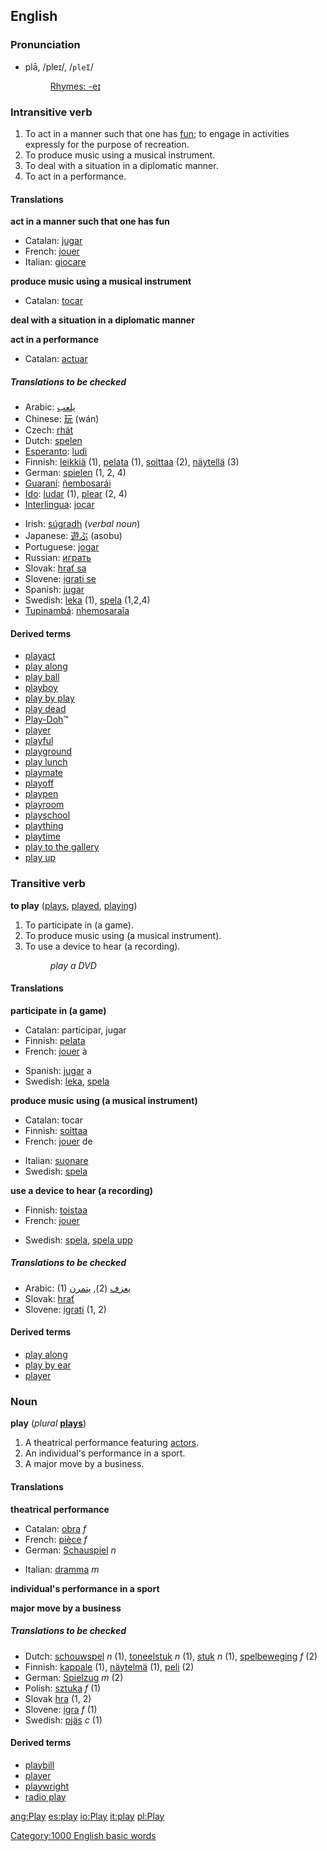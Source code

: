 ==English==
===Pronunciation===
*plā, /pleɪ/, /<tt>pleI</tt>/
*:[[Rhymes:English:-eɪ|Rhymes: -eɪ]]

===Intransitive verb===
{{en-infl-reg-consonant|play||}}

#To act in a manner such that one has [[fun]]; to engage in activities expressly for the purpose of recreation.
#To produce music using a musical instrument.
#To deal with a situation in a diplomatic manner.
#To act in a performance.

====Translations====

'''act in a manner such that one has fun'''
{{top}}
*Catalan: [[jugar]]
*French: [[jouer]]
*Italian: [[giocare]]
{{mid}}
{{bottom}}

'''produce music using  a musical instrument'''
<!--Note: this an INTRANSITIVE sense-->
{{top}}
*Catalan: [[tocar]]
{{mid}}
{{bottom}}

'''deal with a situation in a diplomatic manner'''
{{top}}
{{mid}}
{{bottom}}

'''act in a performance'''
{{top}}
*Catalan: [[actuar]]
{{mid}}
{{bottom}}

=====Translations to be checked=====
<!--Remove this section once all of the translations below have been moved into the tables above.-->
{{checktrans}}

{{top}}
*Arabic: [[يلعب]]
*Chinese: [[玩]] (wán)
*Czech: [[rhát]]
*Dutch: [[spelen]]
*[[Esperanto]]: [[ludi]]
*Finnish: [[leikkiä]] (1), [[pelata]] (1), [[soittaa]] (2), [[näytellä]] (3)
*German: [[spielen]] (1, 2, 4)
*[[Guaraní]]: [[ñembosarái]]
*[[Ido]]: [[ludar]] (1), [[plear]] (2, 4)
*[[Interlingua]]: [[jocar]]
{{mid}}
*Irish: [[súgradh]] (''verbal noun'')
*Japanese: [[遊ぶ]] (asobu)
*Portuguese: [[jogar]]
*Russian: [[играть]]
*Slovak: [[hrať sa]]
*Slovene: [[igrati se]]
*Spanish: [[jugar]]
*Swedish: [[leka]] (1), [[spela]] (1,2,4)
*[[Tupinambá]]: [[nhemosaraîa]]
{{bottom}}

====Derived terms====
*[[playact]]
*[[play along]]
*[[play ball]]
*[[playboy]]
*[[play by play]]<!-- should it be hyphenated or are both OK? -->
*[[play dead]]
*[[Play-Doh]]&trade;<!-- what about the non-trademark spellings? -->
*[[player]]
*[[playful]]
*[[playground]]
*[[play lunch]]
*[[playmate]]
*[[playoff]]
*[[playpen]]
*[[playroom]]
*[[playschool]]
*[[plaything]]
*[[playtime]]
*[[play to the gallery]]
*[[play up]]

===Transitive verb===
'''to play''' ([[plays]], [[played]], [[playing]])

#To participate in (a game).
#To produce music using (a musical instrument).
#To use a device to hear (a recording).
#:''play a DVD''

====Translations====

'''participate in (a game)'''
{{top}}
*Catalan: participar, jugar
*Finnish: [[pelata]]
*French: [[jouer]] à
{{mid}}
*Spanish: [[jugar]] a
*Swedish: [[leka]], [[spela]]
{{bottom}}

'''produce music using (a musical instrument)'''
{{top}}
*Catalan: tocar
*Finnish: [[soittaa]]
*French: [[jouer]] de
{{mid}}
*Italian: [[suonare]]
*Swedish: [[spela]]
{{bottom}}

'''use a device to hear (a recording)'''
{{top}}
*Finnish: [[toistaa]]
*French: [[jouer]]
{{mid}}
*Swedish: [[spela]], [[spela upp]]
{{bottom}}

=====Translations to be checked=====
<!--Remove this section once all of the translations below have been moved into the tables above.-->
{{checktrans}}

*Arabic: (1) [[يعزف]]  (2), [[يتمرن]]
* Slovak: [[hrať]]
*Slovene: [[igrati]] (1, 2)

====Derived terms====
*[[play along]]
*[[play by ear]]
*[[player]]

===Noun===
'''play''' (''plural'' '''[[plays]]''')

#A theatrical performance featuring [[actor]]s.
#An individual's performance in a sport.
#A major move by a business.

====Translations====

'''theatrical performance'''
{{top}}
*Catalan: [[obra]] ''f''
*French: [[pièce]] ''f''
*German: [[Schauspiel]] ''n''
{{mid}}
*Italian: [[dramma]] ''m''
{{bottom}}

'''individual's performance in a sport'''
{{top}}
{{mid}}
{{bottom}}

'''major move by a business'''
{{top}}
{{mid}}
{{bottom}}

=====Translations to be checked=====
<!--Remove this section once all of the translations below have been moved into the tables above.-->
{{checktrans}}

*Dutch: [[schouwspel]] ''n'' (1), [[toneelstuk]] ''n'' (1), [[stuk]] ''n'' (1), [[spelbeweging]] ''f'' (2)
*Finnish: [[kappale]] (1), [[näytelmä]] (1), [[peli]] (2)
*German: [[Spielzug]] ''m'' (2)
*Polish: [[sztuka]] ''f'' (1)
*Slovak [[hra]] (1, 2)
*Slovene: [[igra]] ''f'' (1)
*Swedish: [[pjäs]] ''c'' (1)

====Derived terms====
*[[playbill]]
*[[player]]
*[[playwright]]
*[[radio play]]

[[Category:1000 English basic words]]

[[ang:Play]]
[[es:play]]
[[io:Play]]
[[it:play]]
[[pl:Play]]